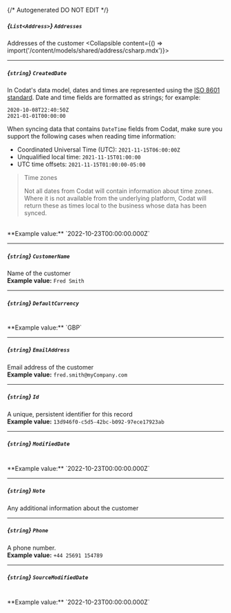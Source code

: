 {/* Autogenerated DO NOT EDIT  */}

##### *{`List<Address>`}* `Addresses`
Addresses of the customer
<Collapsible content={() => import('/content/models/shared/address/csharp.mdx')}>
</Collapsible>

---
##### *{`string`}* `CreatedDate`
In Codat's data model, dates and times are represented using the <a class="external" href="https://en.wikipedia.org/wiki/ISO_8601" target="_blank">ISO 8601 standard</a>. Date and time fields are formatted as strings; for example:

```
2020-10-08T22:40:50Z
2021-01-01T00:00:00
```



When syncing data that contains `DateTime` fields from Codat, make sure you support the following cases when reading time information:

- Coordinated Universal Time (UTC): `2021-11-15T06:00:00Z`
- Unqualified local time: `2021-11-15T01:00:00`
- UTC time offsets: `2021-11-15T01:00:00-05:00`

> Time zones
> 
> Not all dates from Codat will contain information about time zones.  
> Where it is not available from the underlying platform, Codat will return these as times local to the business whose data has been synced.
<br/>
**Example value:** `2022-10-23T00:00:00.000Z`

---
##### *{`string`}* `CustomerName`
Name of the customer
<br/>
**Example value:** `Fred Smith`

---
##### *{`string`}* `DefaultCurrency`
<br/>
**Example value:** `GBP`

---
##### *{`string`}* `EmailAddress`
Email address of the customer
<br/>
**Example value:** `fred.smith@myCompany.com`

---
##### *{`string`}* `Id`
A unique, persistent identifier for this record
<br/>
**Example value:** `13d946f0-c5d5-42bc-b092-97ece17923ab`

---
##### *{`string`}* `ModifiedDate`
<br/>
**Example value:** `2022-10-23T00:00:00.000Z`

---
##### *{`string`}* `Note`
Any additional information about the customer

---
##### *{`string`}* `Phone`
A phone number.
<br/>
**Example value:** `+44 25691 154789`

---
##### *{`string`}* `SourceModifiedDate`
<br/>
**Example value:** `2022-10-23T00:00:00.000Z`

